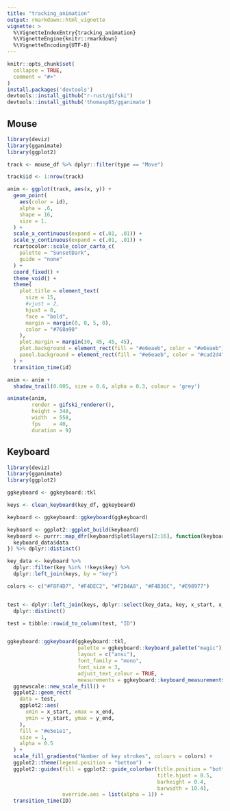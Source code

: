 ```yaml
---
title: "tracking_animation"
output: rmarkdown::html_vignette
vignette: >
  %\VignetteIndexEntry{tracking_animation}
  %\VignetteEngine{knitr::rmarkdown}
  %\VignetteEncoding{UTF-8}
---
```


```r
knitr::opts_chunk$set(
  collapse = TRUE,
  comment = "#>"
)
install.packages('devtools')
devtools::install_github("r-rust/gifski")
devtools::install_github('thomasp85/gganimate')
```

## Mouse

```r
library(deviz)
library(gganimate)
library(ggplot2)

track <- mouse_df %>% dplyr::filter(type == "Move")

track$id <- 1:nrow(track)

anim <- ggplot(track, aes(x, y)) +
  geom_point(
    aes(color = id),
    alpha = .6,
    shape = 16,
    size = 1.
  ) +
  scale_x_continuous(expand = c(.01, .01)) +
  scale_y_continuous(expand = c(.01, .01)) +
  rcartocolor::scale_color_carto_c(
    palette = "SunsetDark",
    guide = "none"
  ) +
  coord_fixed() +
  theme_void() +
  theme(
    plot.title = element_text(
      size = 15,
      #vjust = 2,
      hjust = 0,
      face = "bold",
      margin = margin(0, 0, 5, 0),
      color = "#768a90"
    ),
    plot.margin = margin(30, 45, 45, 45),
    plot.background = element_rect(fill = "#e6eaeb", color = "#e6eaeb"),
    panel.background = element_rect(fill = "#e6eaeb", color = "#cad2d4", size = 1)
  ) +
  transition_time(id)

anim <- anim +
  shadow_trail(0.005, size = 0.6, alpha = 0.3, colour = 'grey')

animate(anim,
        render = gifski_renderer(),
        height = 348,
        width  = 558,
        fps    = 40,
        duration = 9)
```

## Keyboard

```r
library(deviz)
library(gganimate)
library(ggplot2)

ggkeyboard <- ggkeyboard::tkl

keys <- clean_keyboard(key_df, ggkeyboard)

keyboard <- ggkeyboard::ggkeyboard(ggkeyboard)

keyboard <- ggplot2::ggplot_build(keyboard)
keyboard <- purrr::map_dfr(keyboard$plot$layers[2:16], function(keyboard_data){
  keyboard_data$data
}) %>% dplyr::distinct()

key_data <- keyboard %>%
  dplyr::filter(key %in% !!keys$key) %>%
  dplyr::left_join(keys, by = "key") 

colors <- c("#F8F4D7", "#F4DEC2", "#F2B4A8", "#F4B36C", "#E98977")


test <- dplyr::left_join(keys, dplyr::select(key_data, key, x_start, x_end, y_start, y_end), by = "key") %>% 
  dplyr::distinct()

test = tibble::rowid_to_column(test, "ID")


ggkeyboard::ggkeyboard(ggkeyboard::tkl,
                       palette = ggkeyboard::keyboard_palette("magic"),
                       layout = c("ansi"),
                       font_family = "mono",
                       font_size = 3,
                       adjust_text_colour = TRUE,
                       measurements = ggkeyboard::keyboard_measurements("default")) +
  ggnewscale::new_scale_fill() +
  ggplot2::geom_rect(
    data = test,
    ggplot2::aes(
      xmin = x_start, xmax = x_end,
      ymin = y_start, ymax = y_end,
    ),
    fill = "#e5e1e1",
    size = 1,
    alpha = 0.5
  ) +
  scale_fill_gradientn("Number of key strokes", colours = colors) +
  ggplot2::theme(legend.position = "bottom")  +
  ggplot2::guides(fill = ggplot2::guide_colorbar(title.position = "bottom",
                                                 title.hjust = 0.5,
                                                 barheight = 0.4,
                                                 barwidth = 10.4),
                  override.aes = list(alpha = 1)) +
  transition_time(ID)
```

